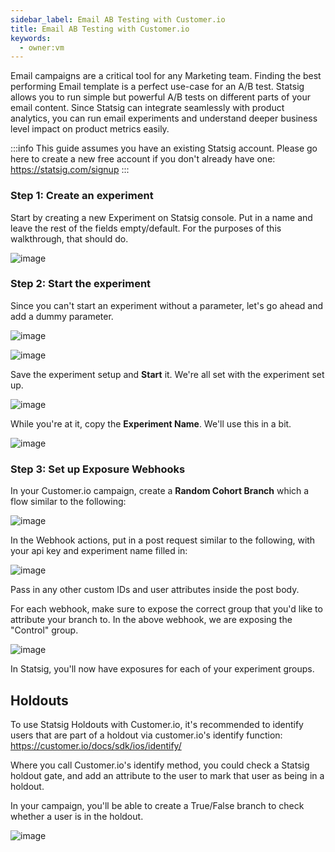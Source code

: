 ```yaml
---
sidebar_label: Email AB Testing with Customer.io
title: Email AB Testing with Customer.io
keywords:
  - owner:vm
---
```


Email campaigns are a critical tool for any Marketing team.  Finding the best performing Email template is a perfect use-case for an A/B test.  Statsig allows you to run simple but powerful A/B tests on different parts of your email content.  Since Statsig can integrate seamlessly with product analytics, you can run email experiments and understand deeper business level impact on product metrics easily.

:::info
This guide assumes you have an existing Statsig account.  Please go here to create a new free account if you don't already have one: https://statsig.com/signup
:::

### Step 1: Create an experiment

Start by creating a new Experiment on Statsig console. Put in a name and leave the rest of the fields empty/default.  For the purposes of this walkthrough, that should do.

![image](https://user-images.githubusercontent.com/74588208/210731384-8bbfc1e1-076c-4ae3-959a-ef1507801e71.png)

### Step 2: Start the experiment

Since you can't start an experiment without a parameter, let's go ahead and add a dummy parameter.

![image](https://user-images.githubusercontent.com/74588208/210316935-99f13616-c412-47c1-b9ab-99b90462805e.png)

![image](https://user-images.githubusercontent.com/74588208/210731687-0883c356-5cef-458d-a6aa-bfde9ad36f8b.png)

Save the experiment setup and **Start** it.  We're all set with the experiment set up.

![image](https://user-images.githubusercontent.com/74588208/210731969-decf481a-b6a2-41ee-b1c1-6b917bb18fab.png)

While you're at it, copy the **Experiment Name**.  We'll use this in a bit.

![image](https://user-images.githubusercontent.com/74588208/210732298-34c0e1f4-6485-425b-af07-fa535ad86396.png)

### Step 3: Set up Exposure Webhooks

In your Customer.io campaign, create a **Random Cohort Branch** which a flow similar to the following:

![image](https://user-images.githubusercontent.com/87334575/211873572-0966ae02-4a41-40a1-b55d-19378f1d0b98.png)

In the Webhook actions, put in a post request similar to the following, with your api key and experiment name filled in:

![image](https://user-images.githubusercontent.com/87334575/211873593-d48ed161-2a55-4099-8f06-7835ee82d011.png)

Pass in any other custom IDs and user attributes inside the post body. 

For each webhook, make sure to expose the correct group that you'd like to attribute your branch to. In the above webhook, we are exposing the "Control" group.

![image](https://user-images.githubusercontent.com/87334575/211873585-1b2da267-cd72-4c29-acde-d1888500ac36.png)

In Statsig, you'll now have exposures for each of your experiment groups.

## Holdouts

To use Statsig Holdouts with Customer.io, it's recommended to identify users that are part of a holdout via customer.io's identify function: https://customer.io/docs/sdk/ios/identify/

Where you call Customer.io's identify method, you could check a Statsig holdout gate, and add an attribute to the user to mark that user as being in a holdout. 

In your campaign, you'll be able to create a True/False branch to check whether a user is in the holdout.

![image](https://user-images.githubusercontent.com/87334575/211888584-a164d8bf-0d78-4a6b-86ab-ea336fd2bc3a.png)
